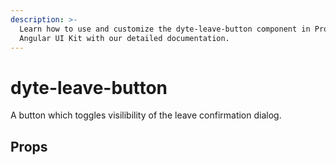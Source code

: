 ```yaml
---
description: >-
  Learn how to use and customize the dyte-leave-button component in ProductDB's
  Angular UI Kit with our detailed documentation.
---
```


# dyte-leave-button

A button which toggles visilibility of the leave confirmation dialog.

## Props

<PropsTable of="dyte-leave-button" />

<head>
  <title>Angular UI Kit dyte-leave-button</title>
</head>
